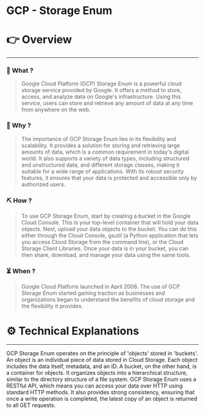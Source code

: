 # GCP - Storage Enum


# 👉 Overview

---

### 👀 What ?

> Google Cloud Platform (GCP) Storage Enum is a powerful cloud storage service provided by Google. It offers a method to store, access, and analyze data on Google's infrastructure. Using this service, users can store and retrieve any amount of data at any time from anywhere on the web.
> 

### 🧐 Why ?

> The importance of GCP Storage Enum lies in its flexibility and scalability. It provides a solution for storing and retrieving large amounts of data, which is a common requirement in today's digital world. It also supports a variety of data types, including structured and unstructured data, and different storage classes, making it suitable for a wide range of applications. With its robust security features, it ensures that your data is protected and accessible only by authorized users.
> 

### ⛏️ How ?

> To use GCP Storage Enum, start by creating a bucket in the Google Cloud Console. This is your top-level container that will hold your data objects. Next, upload your data objects to the bucket. You can do this either through the Cloud Console, gsutil (a Python application that lets you access Cloud Storage from the command line), or the Cloud Storage Client Libraries. Once your data is in your bucket, you can then share, download, and manage your data using the same tools.
> 

### ⏳ When ?

> Google Cloud Platform launched in April 2008. The use of GCP Storage Enum started gaining traction as businesses and organizations began to understand the benefits of cloud storage and the flexibility it provides.
> 

# ⚙️ Technical Explanations

---

GCP Storage Enum operates on the principle of 'objects' stored in 'buckets'. An object is an individual piece of data stored in Cloud Storage. Each object includes the data itself, metadata, and an ID. A bucket, on the other hand, is a container for objects. It organizes objects into a hierarchical structure, similar to the directory structure of a file system. GCP Storage Enum uses a RESTful API, which means you can access your data over HTTP using standard HTTP methods. It also provides strong consistency, ensuring that once a write operation is completed, the latest copy of an object is returned to all GET requests.
